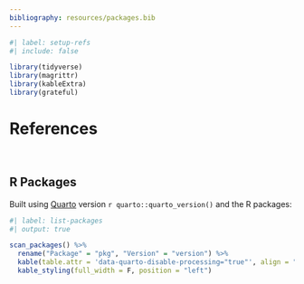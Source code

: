 ```yaml
---
bibliography: resources/packages.bib
---
```


```r
#| label: setup-refs
#| include: false

library(tidyverse)
library(magrittr)
library(kableExtra)
library(grateful)
```

# References

::: {#refs}

:::

<br>

## R Packages

Built using [Quarto](https://quarto.org/) version `r quarto::quarto_version()` and the R packages:

```r
#| label: list-packages
#| output: true

scan_packages() %>%
  rename("Package" = "pkg", "Version" = "version") %>%
  kable(table.attr = 'data-quarto-disable-processing="true"', align = "lr") %>%
  kable_styling(full_width = F, position = "left")
```
